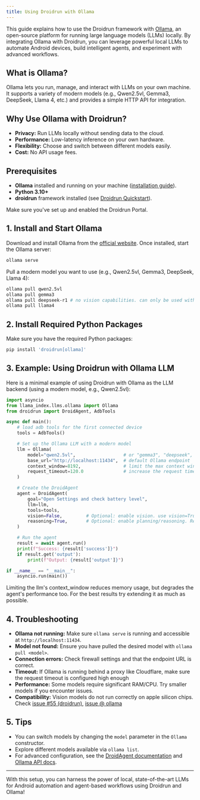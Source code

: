 ```yaml
---
title: Using Droidrun with Ollama
---
```


This guide explains how to use the Droidrun framework with [Ollama](https://ollama.com/), an open-source platform for running large language models (LLMs) locally. By integrating Ollama with Droidrun, you can leverage powerful local LLMs to automate Android devices, build intelligent agents, and experiment with advanced workflows.

## What is Ollama?

Ollama lets you run, manage, and interact with LLMs on your own machine. It supports a variety of modern models (e.g., Qwen2.5vl, Gemma3, DeepSeek, Llama 4, etc.) and provides a simple HTTP API for integration.

## Why Use Ollama with Droidrun?

- **Privacy:** Run LLMs locally without sending data to the cloud.
- **Performance:** Low-latency inference on your own hardware.
- **Flexibility:** Choose and switch between different models easily.
- **Cost:** No API usage fees.

## Prerequisites

- **Ollama** installed and running on your machine ([installation guide](https://ollama.com/download)).
- **Python 3.10+**
- **droidrun** framework installed (see [Droidrun Quickstart](../quickstart.mdx)).
<Warning>
Make sure you've set up and enabled the Droidrun Portal.
</Warning>


## 1. Install and Start Ollama

Download and install Ollama from the [official website](https://ollama.com/download). Once installed, start the Ollama server:

```sh
ollama serve
```

Pull a modern model you want to use (e.g., Qwen2.5vl, Gemma3, DeepSeek, Llama 4):

```sh
ollama pull qwen2.5vl
ollama pull gemma3
ollama pull deepseek-r1 # no vision capabilities. can only be used with vision disabled
ollama pull llama4
```

## 2. Install Required Python Packages

Make sure you have the required Python packages:

```sh
pip install 'droidrun[ollama]'
```

## 3. Example: Using Droidrun with Ollama LLM

Here is a minimal example of using Droidrun with Ollama as the LLM backend (using a modern model, e.g., Qwen2.5vl):

```python
import asyncio
from llama_index.llms.ollama import Ollama
from droidrun import DroidAgent, AdbTools

async def main():
    # load adb tools for the first connected device
    tools = AdbTools()

    # Set up the Ollama LLM with a modern model
    llm = Ollama(
        model="qwen2.5vl",                  # or "gemma3", "deepseek", "llama4", etc.
        base_url="http://localhost:11434",  # default Ollama endpoint
        context_window=8192,                # limit the max context window to prevent running out of memory. 
        request_timeout=120.0               # increase the request timeout
    )

    # Create the DroidAgent
    agent = DroidAgent(
        goal="Open Settings and check battery level",
        llm=llm,
        tools=tools,
        vision=False,         # Optional: enable vision. use vision=True only in conjunction with a vision model
        reasoning=True,       # Optional: enable planning/reasoning. Read more about the agent configuration in Core-Concepts/Agent
    )

    # Run the agent
    result = await agent.run()
    print(f"Success: {result['success']}")
    if result.get('output'):
        print(f"Output: {result['output']}")

if __name__ == "__main__":
    asyncio.run(main())
```

<Note>Limiting the llm's context_window reduces memory usage, but degrades the agent's performance too. For the best results try extending it as much as possible.</Note>

## 4. Troubleshooting

- **Ollama not running:** Make sure `ollama serve` is running and accessible at `http://localhost:11434`.
- **Model not found:** Ensure you have pulled the desired model with `ollama pull <model>`.
- **Connection errors:** Check firewall settings and that the endpoint URL is correct.
- **Timeout:** If Ollama is running behind a proxy like Cloudflare, make sure the request timeout is configured high enough
- **Performance:** Some models require significant RAM/CPU. Try smaller models if you encounter issues.
- **Compatibility:** Vision models do not run correctly on apple silicon chips. Check [issue #55 (droidrun)](https://github.com/droidrun/droidrun/issues/55#issuecomment-2959912711), [issue @ ollama](https://github.com/ollama/ollama/issues/10986)

## 5. Tips

- You can switch models by changing the `model` parameter in the `Ollama` constructor.
- Explore different models available via `ollama list`.
- For advanced configuration, see the [DroidAgent documentation](../concepts/agent) and [Ollama API docs](https://github.com/jmorganca/ollama/blob/main/docs/README.md).

---

With this setup, you can harness the power of local, state-of-the-art LLMs for Android automation and agent-based workflows using Droidrun and Ollama!
